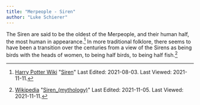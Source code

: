 ```yaml
---
title: "Merpeople - Siren"
author: "Luke Schierer"
---
```


The Siren are said to be the oldest of the Merpeople, and their human half, the
most human in appearance.[^211111-11] In more traditional folklore, there seems
to have been a transition over the centuries from a view of the Sirens as being
birds with the heads of women, to being half birds, to being half
fish.[^211111-12]

[^211111-12]: [Wikipedia](https://en.wikipedia.org/wiki/)
    "[Siren_(mythology)](https://en.wikipedia.org/wiki/Siren_(mythology))"
    Last Edited: 2021-11-05. Last Viewed: 2021-11-11.

[^211111-11]: [Harry Potter Wiki](https://harrypotter.fandom.com/wiki)
    "[Siren](https://harrypotter.fandom.com/wiki/Siren)"
    Last Edited: 2021-08-03. Last Viewed: 2021-11-11.

